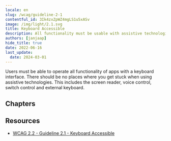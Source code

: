 ```yaml
---
locale: en
slug: /wcag/guideline-2-1
contentful_id: 3Ik4zxZpWZ4mgLS1u5xASv
image: /img/light/2.1.svg
title: Keyboard Accessible
description: All functionality must be usable with assistive technologies.
authors: [janjaap]
hide_title: true
date: 2022-06-16
last_update:
  date: 2024-03-01
---
```


<Hero
  title="Keyboard Accessible"
  imageSrc="/img/light/2.1.svg"
  alt="WCAG 2.1 - Logo"
  prefix="Guideline 2.1"
/>

Users must be able to operate all functionality of apps with a keyboard interface. There should be no places where you get stuck when using assistive technologies. This includes the screen reader, voice control, switch control and external keyboard.

## Chapters

<LinkList title="Chapters" isHighlighted={true}>
  <LinkListItem url="/en/guidelines/wcag/success-criterion-2-1-1" title="Success Criterion 2.1.1 - Keyboard" pageTitle="Keyboard" shortDescription="Ensure that all functionality in the app can be used with assistive technologies." icon="/img/light/2.1.1.svg" iconAlt="WCAG 2.1.1 - Logo"/>
  <LinkListItem url="/en/guidelines/wcag/success-criterion-2-1-2" title="Success Criterion 2.1.2 - No Keyboard Trap" pageTitle="No Keyboard Trap" shortDescription="Ensure users of assistive technologies can't get stuck anywhere in the app." icon="/img/light/2.1.2.svg" iconAlt="WCAG 2.1.2 - Logo"/>
  <LinkListItem url="/en/guidelines/wcag/success-criterion-2-1-3" title="Success Criterion 2.1.3 - Keyboard (No Exception)" pageTitle="Keyboard (No Exception)" shortDescription="All functionality of the content must be operable through a keyboard interface without requiring specific timings for individual keystrokes." icon="/img/light/2.1.3.svg" iconAlt="WCAG 2.1.3 icon"/>
  <LinkListItem url="/en/guidelines/wcag/success-criterion-2-1-4" title="Success Criterion 2.1.4 - Character Key Shortcuts" pageTitle="Character Key Shortcuts" shortDescription="Ensure that shortcuts cannot be accidentally activated when using assistive technologies." icon="/img/light/2.1.4.svg" iconAlt="WCAG 2.1.4 - Logo"/>
</LinkList>

## Resources

- [WCAG 2.2 - Guideline 2.1 - Keyboard Accessible](https://www.w3.org/TR/WCAG22/#keyboard-accessible)
